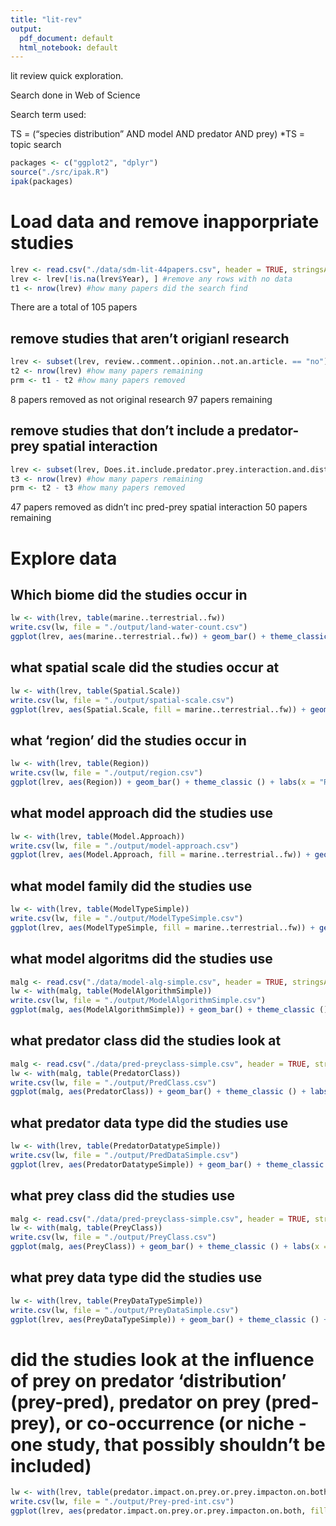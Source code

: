 ```yaml
---
title: "lit-rev"
output:
  pdf_document: default
  html_notebook: default
---
```


lit review quick exploration.

Search done in Web of Science

Search term used:

TS = ("species distribution" AND model AND predator AND prey)
*TS = topic search

```r
packages <- c("ggplot2", "dplyr") 
source("./src/ipak.R")
ipak(packages)
```

# Load data and remove inapporpriate studies

```r
lrev <- read.csv("./data/sdm-lit-44papers.csv", header = TRUE, stringsAsFactors = FALSE)
lrev <- lrev[!is.na(lrev$Year), ] #remove any rows with no data
t1 <- nrow(lrev) #how many papers did the search find
```

There are a total of 105 papers

## remove studies that aren't origianl research

```r
lrev <- subset(lrev, review..comment..opinion..not.an.article. == "no")
t2 <- nrow(lrev) #how many papers remaining
prm <- t1 - t2 #how many papers removed
```

8 papers removed as not original research
97 papers remaining

## remove studies that don't include a predator-prey spatial interaction

```r
lrev <- subset(lrev, Does.it.include.predator.prey.interaction.and.distribution == "yes")
t3 <- nrow(lrev) #how many papers remaining
prm <- t2 - t3 #how many papers removed
```

47 papers removed as didn't inc pred-prey spatial interaction
50 papers remaining

# Explore data


## Which biome did the studies occur in

```r
lw <- with(lrev, table(marine..terrestrial..fw))
write.csv(lw, file = "./output/land-water-count.csv")
ggplot(lrev, aes(marine..terrestrial..fw)) + geom_bar() + theme_classic () + labs(x = "Study Location", y = "No. Studies")
```

## what spatial scale did the studies occur at

```r
lw <- with(lrev, table(Spatial.Scale))
write.csv(lw, file = "./output/spatial-scale.csv")
ggplot(lrev, aes(Spatial.Scale, fill = marine..terrestrial..fw)) + geom_bar() + theme_classic () + labs(x = "Spatial Scale", y = "No. Studies")
```

## what 'region' did the studies occur in

```r
lw <- with(lrev, table(Region))
write.csv(lw, file = "./output/region.csv")
ggplot(lrev, aes(Region)) + geom_bar() + theme_classic () + labs(x = "Region", y = "No. Studies")
```

## what model approach did the studies use

```r
lw <- with(lrev, table(Model.Approach))
write.csv(lw, file = "./output/model-approach.csv")
ggplot(lrev, aes(Model.Approach, fill = marine..terrestrial..fw)) + geom_bar() + theme_classic () + labs(x = "Model Approach", y = "No. Studies")
```

## what model family did the studies use

```r
lw <- with(lrev, table(ModelTypeSimple))
write.csv(lw, file = "./output/ModelTypeSimple.csv")
ggplot(lrev, aes(ModelTypeSimple, fill = marine..terrestrial..fw)) + geom_bar() + theme_classic () + labs(x = "Model Type", y = "No. Studies") + theme(axis.text.x = element_text(angle = 45, hjust = 1))
```

## what model algoritms did the studies use

```r
malg <- read.csv("./data/model-alg-simple.csv", header = TRUE, stringsAsFactors = FALSE) #models split to one per entry
lw <- with(malg, table(ModelAlgorithmSimple))
write.csv(lw, file = "./output/ModelAlgorithmSimple.csv")
ggplot(malg, aes(ModelAlgorithmSimple)) + geom_bar() + theme_classic () + labs(x = "Model Algorithm", y = "No. Studies") + coord_flip()
```
## what predator class did the studies look at

```r
malg <- read.csv("./data/pred-preyclass-simple.csv", header = TRUE, stringsAsFactors = FALSE) #models split to one per entry
lw <- with(malg, table(PredatorClass))
write.csv(lw, file = "./output/PredClass.csv")
ggplot(malg, aes(PredatorClass)) + geom_bar() + theme_classic () + labs(x = "Predator Class", y = "No. Studies") + theme(axis.text.x = element_text(angle = 45, hjust = 1))
```

## what predator data type did the studies use

```r
lw <- with(lrev, table(PredatorDatatypeSimple))
write.csv(lw, file = "./output/PredDataSimple.csv")
ggplot(lrev, aes(PredatorDatatypeSimple)) + geom_bar() + theme_classic () + labs(x = "Predator Data", y = "No. Studies") + coord_flip()
```

## what prey class did the studies use

```r
malg <- read.csv("./data/pred-preyclass-simple.csv", header = TRUE, stringsAsFactors = FALSE) #models split to one per entry
lw <- with(malg, table(PreyClass))
write.csv(lw, file = "./output/PreyClass.csv")
ggplot(malg, aes(PreyClass)) + geom_bar() + theme_classic () + labs(x = "Prey Class", y = "No. Studies") + theme(axis.text.x = element_text(angle = 45, hjust = 1))
```

## what prey data type did the studies use

```r
lw <- with(lrev, table(PreyDataTypeSimple))
write.csv(lw, file = "./output/PreyDataSimple.csv")
ggplot(lrev, aes(PreyDataTypeSimple)) + geom_bar() + theme_classic () + labs(x = "Prey Data", y = "No. Studies") + coord_flip()
```

# did the studies look at the influence of prey on predator 'distribution' (prey-pred), predator on prey (pred-prey), or co-occurrence (or niche - one study, that possibly shouldn't be included)

```r
lw <- with(lrev, table(predator.impact.on.prey.or.prey.impacton.on.both))
write.csv(lw, file = "./output/Prey-pred-int.csv")
ggplot(lrev, aes(predator.impact.on.prey.or.prey.impacton.on.both, fill = marine..terrestrial..fw)) + geom_bar() + theme_classic () + labs(x = "Who Drives Who", y = "No. Studies")
```

